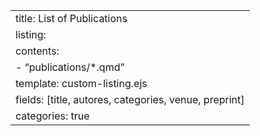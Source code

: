 ---
title: List of Publications
listing:
    contents:
        - "publications/*.qmd"
    template: custom-listing.ejs
    fields: [title, autores, categories, venue, preprint]
    categories: true
---